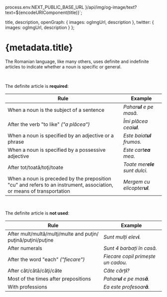 
  process.env.NEXT_PUBLIC_BASE_URL
}/api/img/og-image/text?text=${encodeURIComponent(title)}`;

  title,
  description,
  openGraph: {
    images: ogImgUrl,
    description
  },
  twitter: {
    images: ogImgUrl,
    description
  }
};

# {metadata.title}

The Romanian language, like many others, uses definite and indefinite articles
to indicate whether a noun is specific or general.

<br />

The definite article is **required**:

| Rule                                                                                                                               | Example                        |
| ---------------------------------------------------------------------------------------------------------------------------------- | ------------------------------ |
| When a noun is the subject of a sentence                                                                                           | _Pahar**ul** e pe masă._       |
| After the verb<wbr /> "to like" _("a plăcea")_                                                                                     | _Îmi plăcea ceai**ul**._       |
| When a noun is specified by an adjective or a phrase                                                                               | _Este baiat**ul** frumos._     |
| When a noun is specified by a possessive adjective                                                                                 | _Este cart**ea** mea._         |
| After tot/<wbr />toată/<wbr />toţi/<wbr />toate                                                                                    | _Toate mer**ele** sunt dulci._ |
| When a noun is preceded<wbr /> by the preposition "cu"<wbr /> and refers to an instrument, association, or means of transportation | _Mergem cu elicopter**ul**._   |

<br />

The definite article is **not used**:

| Rule                                                                                                  | Example                            |
| ----------------------------------------------------------------------------------------------------- | ---------------------------------- |
| After mult/<wbr />multă/<wbr />mulţi/<wbr />multe and puţin/<wbr />puţină/<wbr />puţini/<wbr />puţine | _Sunt mulți elev**i**._            |
| After numerals                                                                                        | _Sunt 4 barbați în casă._          |
| After the word "each" _("fiecare")_                                                                   | _Fiecare copil primește un cadou._ |
| After cât/<wbr />câtă/<wbr />câţi/<wbr />câte                                                         | _Câte cărț**i**?_                  |
| Most of the times after prepositions                                                                  | _Pahar**ul** e pe mas**ă**._       |
| With professions                                                                                      | _Ea este profesoar**ă**._          |
